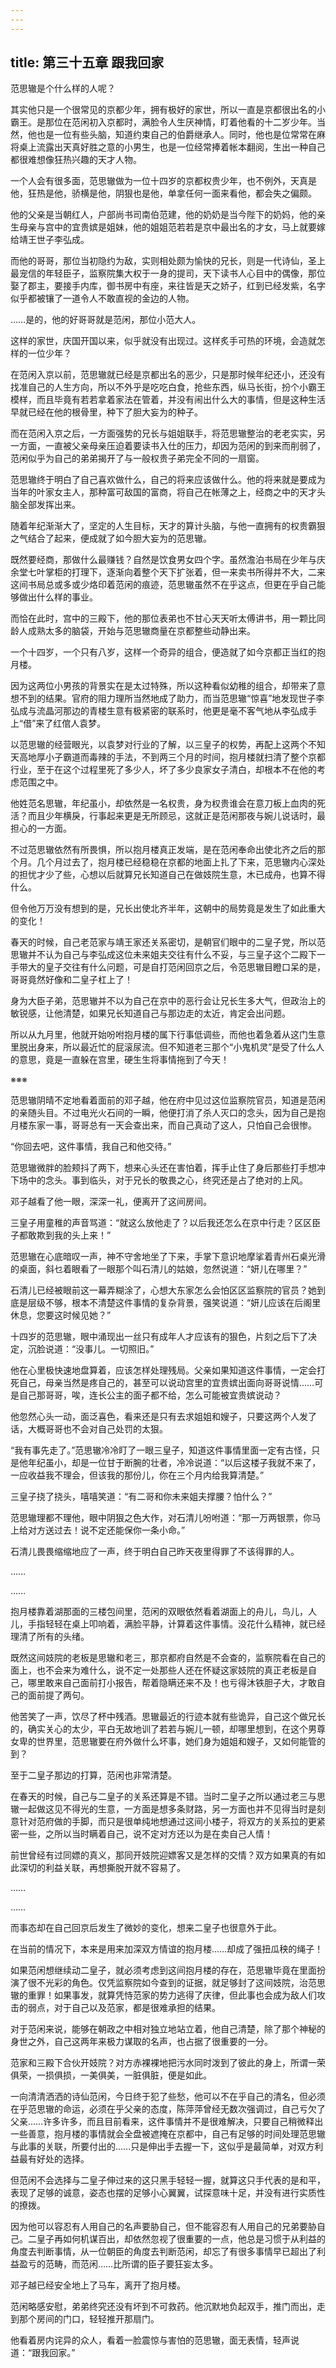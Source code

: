 ```yaml
---
---
---
```

title: 第三十五章 跟我回家
---




范思辙是个什么样的人呢？

其实他只是一个很常见的京都少年，拥有极好的家世，所以一直是京都很出名的小霸王。是那位在范闲初入京都时，满脸令人生厌神情，盯着他看的十二岁少年。当然，他也是一位有些头脑，知道约束自己的伯爵继承人。同时，他也是位常常在麻将桌上流露出天真好胜之意的小男生，也是一位经常捧着帐本翻阅，生出一种自己都很难想像狂热兴趣的天才人物。

一个人会有很多面，范思辙做为一位十四岁的京都权贵少年，也不例外，天真是他，狂热是他，骄横是他，阴狠也是他，单拿任何一面来看他，都会失之偏颇。

他的父亲是当朝红人，户部尚书司南伯范建，他的奶奶是当今陛下的奶妈，他的亲生母亲与宫中的宜贵嫔是姐妹，他的姐姐范若若是京中最出名的才女，马上就要嫁给靖王世子李弘成。

而他的哥哥，那位当初隐约为敌，实则相处颇为愉快的兄长，则是一代诗仙，圣上最宠信的年轻臣子，监察院集大权于一身的提司，天下读书人心目中的偶像，那位娶了郡主，要接手内库，御书房中有座，来往皆是天之娇子，红到已经发紫，名字似乎都被镶了一道令人不敢直视的金边的人物。

……是的，他的好哥哥就是范闲，那位小范大人。

这样的家世，庆国开国以来，似乎就没有出现过。这样炙手可热的环境，会造就怎样的一位少年？

在范闲入京以前，范思辙就已经是京都出名的恶少，只是那时候年纪还小，还没有找准自己的人生方向，所以不外乎是吃吃白食，抢些东西，纵马长街，扮个小霸王模样，而且毕竟有若若拿着家法在管着，并没有闹出什么大的事情，但是这种生活早就已经在他的根骨里，种下了胆大妄为的种子。

而在范闲入京之后，一方面强势的兄长与姐姐联手，将范思辙整治的老老实实，另一方面，一直被父亲母亲压迫着要读书入仕的压力，却因为范闲的到来而削弱了，范闲似乎为自己的弟弟揭开了与一般权贵子弟完全不同的一扇窗。

范思辙终于明白了自己喜欢做什么，自己的将来应该做什么。他的将来就是要成为当年的叶家女主人，那种富可敌国的富商，将自己在帐薄之上，经商之中的天才头脑全部发挥出来。

随着年纪渐渐大了，坚定的人生目标，天才的算计头脑，与他一直拥有的权贵霸狠之气结合了起来，便成就了如今胆大妄为的范思辙。

既然要经商，那做什么最赚钱？自然是饮食男女四个字。虽然澹泊书局在少年与庆余堂七叶掌柜的打理下，逐渐向着整个天下扩张着，但一来卖书所得并不大，二来这间书局总或多或少烙印着范闲的痕迹，范思辙虽然不在乎这点，但更在乎自己能够做出什么样的事业。

而恰在此时，宫中的三殿下，他的那位表弟也不甘心天天听太傅讲书，用一颗比同龄人成熟太多的脑袋，开始与范思辙商量在京都整些动静出来。

一个十四岁，一个只有八岁，这样一个奇异的组合，便造就了如今京都正当红的抱月楼。

因为这两位小男孩的背景实在是太过特殊，所以这种看似幼稚的组合，却带来了意想不到的结果。官府的阻力理所当然地成了助力，而当范思辙“惊喜”地发现世子李弘成与流晶河那边的青楼生意有极紧密的联系时，他更是毫不客气地从李弘成手上“借”来了红倌人袁梦。

以范思辙的经营眼光，以袁梦对行业的了解，以三皇子的权势，再配上这两个不知天高地厚小子霸道而毒辣的手法，不到两三个月的时间，抱月楼就扫清了整个京都行业，至于在这个过程里死了多少人，坏了多少良家女子清白，却根本不在他的考虑范围之中。

他姓范名思辙，年纪虽小，却依然是一名权贵，身为权贵谁会在意刀板上血肉的死活？而且少年横戾，行事起来更是无所顾忌，这就正是范闲那夜与婉儿说话时，最担心的一方面。

不过范思辙依然有所畏惧，所以抱月楼真正发端，是在范闲奉命出使北齐之后的那个月。几个月过去了，抱月楼已经稳稳在京都的地面上扎了下来，范思辙内心深处的担忧才少了些，心想以后就算兄长知道自己在做妓院生意，木已成舟，也算不得什么。

但令他万万没有想到的是，兄长出使北齐半年，这朝中的局势竟是发生了如此重大的变化！

春天的时候，自己老范家与靖王家还关系密切，是朝官们眼中的二皇子党，所以范思辙并不认为自己与李弘成这位未来姐夫交往有什么不妥，与三皇子这个二殿下一手带大的皇子交往有什么问题，可是自打范闲回京之后，令范思辙目瞪口呆的是，哥哥竟然好像和二皇子杠上了！

身为大臣子弟，范思辙并不以为自己在京中的恶行会让兄长生多大气，但政治上的敏锐感，让他清楚，如果兄长知道自己与那边走的太近，肯定会出问题。

所以从九月里，他就开始吩咐抱月楼的属下行事低调些，而他也着急着从这门生意里脱出身来，所以最近忙的屁滚尿流。但不知道老三那个“小鬼机灵”是受了什么人的意思，竟是一直躲在宫里，硬生生将事情拖到了今天！

※※※

范思辙阴晴不定地看着面前的邓子越，他在府中见过这位监察院官员，知道是范闲的亲随头目。不过电光火石间的一瞬，他便打消了杀人灭口的念头，因为自己是抱月楼东家一事，哥哥总有一天会查出来，而自己真动了这人，只怕自己会很惨。

“你回去吧，这件事情，我自己和他交待。”

范思辙微胖的脸颊抖了两下，想来心头还在害怕着，挥手止住了身后那些打手想冲下场中的念头。事到临头，对于兄长的敬畏之心，终究还是占了绝对的上风。

邓子越看了他一眼，深深一礼，便离开了这间房间。

三皇子用童稚的声音骂道：“就这么放他走了？以后我还怎么在京中行走？区区臣子都敢欺到我的头上来！”

范思辙在心底暗叹一声，神不守舍地坐了下来，手掌下意识地摩挲着青州石桌光滑的桌面，斜乜着眼看了一眼那个叫石清儿的姑娘，忽然说道：“妍儿在哪里？”

石清儿已经被眼前这一幕弄糊涂了，心想大东家怎么会怕区区监察院的官员？她到底是层级不够，根本不清楚这件事情的复杂背景，强笑说道：“妍儿应该在后阁里休息，您要这时候见她？”

十四岁的范思辙，眼中涌现出一丝只有成年人才应该有的狠色，片刻之后下了决定，沉脸说道：“没事儿。一切照旧。”

他在心里极快速地盘算着，应该怎样处理残局。父亲如果知道这件事情，一定会打死自己，母亲当然是疼自己的，甚至可以说动宫里的宜贵嫔出面向哥哥说情……可是自己那哥哥，唉，连长公主的面子都不给，怎么可能被宜贵嫔说动？

他忽然心头一动，面泛喜色，看来还是只有去求姐姐和嫂子，只要这两个人发了话，大概哥哥也不会对自己处罚的太狠。

“我有事先走了。”范思辙冷冷盯了一眼三皇子，知道这件事情里面一定有古怪，只是他年纪虽小，却是一位甘于断腕的壮者，冷冷说道：“以后这楼子我就不来了，一应收益我不理会，但该我的那份儿，你在三个月内给我算清楚。”

三皇子挠了挠头，嘻嘻笑道：“有二哥和你未来姐夫撑腰？怕什么？”

范思辙理都不理他，眼中阴狠之色大作，对石清儿吩咐道：“那一万两银票，你马上给对方送过去！说不定还能保你一条小命。”

石清儿畏畏缩缩地应了一声，终于明白自己昨天夜里得罪了不该得罪的人。

……

……

抱月楼靠着湖那面的三楼包间里，范闲的双眼依然看着湖面上的舟儿，鸟儿，人儿，手指轻轻在桌上叩响着，满脸平静，计算着这件事情。没花什么精神，就已经理清了所有的头绪。

既然这间妓院的老板是思辙和老三，那京都府自然是不会查的，监察院看在自己的面上，也不会来为难什么，说不定一处那些人还在怀疑这家妓院的真正老板是自己，哪里敢来自己面前打小报告，帮着隐瞒还来不及！也亏得沐铁胆子大，才敢自己的面前提了两句。

他苦笑了一声，饮尽了杯中残酒。思辙最近的行迹本就有些诡异，自己这个做兄长的，确实关心的太少，平白无故地训了若若与婉儿一顿，却哪里想到，在这个男尊女卑的世界里，范思辙要在府外做什么坏事，她们身为姐姐和嫂子，又如何能管的到？

至于二皇子那边的打算，范闲也非常清楚。

在春天的时候，自己与二皇子的关系还算是不错。当时二皇子之所以通过老三与思辙一起做这见不得光的生意，一方面是想多条财路，另一方面也并不见得当时是刻意针对范府做的手脚，而只是很单纯地想通过这间小楼子，将双方的关系拉的更紧密一些，之所以当时瞒着自己，说不定对方还以为是在卖自己人情！

前世曾经有过同嫖的真义，那同开妓院迎嫖客又是怎样的交情？双方如果真的有如此深切的利益关联，再想撕脱开就不容易了。

……

……

而事态却在自己回京后发生了微妙的变化，想来二皇子也很意外于此。

在当前的情况下，本来是用来加深双方情谊的抱月楼……却成了强扭瓜秧的绳子！

如果范闲想继续动二皇子，就必须考虑到这间抱月楼的存在，范思辙毕竟在里面扮演了很不光彩的角色。仅凭监察院如今查到的证据，就足够封了这间妓院，治范思辙的重罪！如果事发，就算凭恃范家的势力逃得了庆律，但此事也会成为敌人们攻击的弱点，对于自己以及范家，都是很难承担的结果。

对于范闲来说，能够在朝政之中相对独立地站立着，他自己清楚，除了那个神秘的身世之外，自己这两年来极力谋取的名声，也占据了很重要的一分。

范家和三殿下合伙开妓院？对方赤裸裸地把污水同时泼到了彼此的身上，所谓一荣俱荣，一损俱损，一美俱美，一脏俱脏，便是如此。

一向清清洒洒的诗仙范闲，今日终于犯了些愁，他可以不在乎自己的清名，但必须在乎范思辙的命运，必须在乎父亲的态度，陈萍萍曾经无数次强调过，自己亏欠了父亲……许多许多，而且目前看来，这件事情并不是很难解决，只要自己稍微释出一些善意，抱月楼的事情就会全盘被遮掩在京都中，自己有足够的时间处理范思辙与此事的关联，所要付出的……只是伸出手去握一下，这似乎是最简单，对双方利益最有好处的选择。

但范闲不会选择与二皇子伸过来的这只黑手轻轻一握，就算这只手代表的是和平，表现了足够的诚意，姿态也摆的足够小心翼翼，试探意味十足，并没有进行实质性的撩拨。

因为他可以容忍有人用自己的名声要胁自己，但不能容忍有人用自己的兄弟要胁自己。二皇子再如何机谋百出，却依然忽视了很重要的一点，他总是习惯于从利益的角度去判断事情，从一位朝臣的角度去判断范闲，却忘了有很多事情早已超出了利益盈亏的范畴，而范闲……比所谓的臣子要狂妄太多。

邓子越已经安全地上了马车，离开了抱月楼。

范闲略感安慰，弟弟终究还没有坏到不可救药。他沉默地负起双手，推门而出，走到那个房间的门口，轻轻推开那扇门。

他看着房内诧异的众人，看着一脸震惊与害怕的范思辙，面无表情，轻声说道：“跟我回家。”